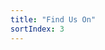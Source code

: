 ```yaml
---
title: "Find Us On"
sortIndex: 3
---
```



<div
  style={{
    display: "grid",
    justifyItems: "center",
    textAlign: "center",
    gap: "1rem",
  }}
>
  <SocialMediaButton
    href="https://twitter.com/FurtherSouthUK"
    alt="X logo"
    side="left"
    src={XLogo}
    text="X (Twitter)"
  />
  <SocialMediaButton
    href="https://bsky.app/profile/furthersouth.bsky.social"
    alt="Bluesky logo"
    side="right"
    src={BskyLogo}
    text="Bluesky"
  />
  <SocialMediaButton
    href="https://t.me/furthersouth"
    alt="Telegram logo"
    side="left"
    src={TelegramLogo}
    text="Telegram Announcments"
  />
  <SocialMediaButton
    href="https://t.me/+hdsw3zXaW14zZjk0"
    alt="Telegram logo"
    side="right"
    src={TelegramLogo}
    text="Telegram Chat"
  />
  <SocialMediaButton
    href="https://discord.com/invite/jCmAnhBDXx"
    alt="Discord logo"
    side="left"
    src={DiscordLogo}
    text="Discord"
  />
  <SocialMediaButton
    href="https://www.instagram.com/wyvernevents"
    alt="Instagram logo"
    side="right"
    src={InstagramLogo}
    text="Instagram"
  />
</div>
